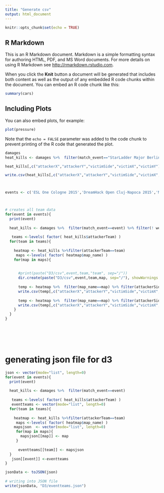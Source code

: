 ```yaml
---
title: "Generate csv"
output: html_document
---
```


```r
knitr::opts_chunk$set(echo = TRUE)
```

## R Markdown

This is an R Markdown document. Markdown is a simple formatting syntax for authoring HTML, PDF, and MS Word documents. For more details on using R Markdown see <http://rmarkdown.rstudio.com>.

When you click the **Knit** button a document will be generated that includes both content as well as the output of any embedded R code chunks within the document. You can embed an R code chunk like this:

```r
summary(cars)
```

## Including Plots

You can also embed plots, for example:

```r
plot(pressure)
```

Note that the `echo = FALSE` parameter was added to the code chunk to prevent printing of the R code that generated the plot.
```r
damages
heat_kills <- damages %>%  filter(match_event=="StarLadder Major Berlin 2019") %>%  filter(map_name == "de_inferno" ) 

heat_kills[,c("attackerX","attackerY","victimSide","victimX","victimY")]

write.csv(heat_kills[,c("attackerX","attackerY","victimSide","victimX","victimY")],"D3/csv/inferno.csv", row.names = FALSE, quote=FALSE)



events <- c('ESL One Cologne 2015','DreamHack Open Cluj-Napoca 2015','MLG Columbus 2016','ESL One Cologne 2016','ELEAGUE Major 2017','PGL Major Krakow 2017','ELEAGUE Major 2018','FACEIT Major 2018','IEM Katowice 2019','StarLadder Major Berlin 2019')



# creates all team data
for(event in events){
  print(event)
  
  heat_kills <- damages %>%  filter(match_event==event) %>% filter(! weapon %in% c('HE Grenade','Molotov','World','Incendiary Grenade'))
 
   teams <-levels( factor( heat_kills$attackerTeam) )
  for(team in teams){
  
    heatmap <- heat_kills %>%filter(attackerTeam==team)
     maps <-levels( factor( heatmap$map_name) )
    for(map in maps){
       
      
      #print(paste("D3/csv",event,team,"team", sep="/"))
      dir.create(paste("D3/csv",event,team,map, sep="/"), showWarnings = TRUE,recursive=TRUE)
      
      temp <- heatmap %>%  filter(map_name==map) %>% filter(attackerSide=="CT")
      write.csv(temp[,c("attackerX","attackerY","victimSide","victimX","victimY")],paste("D3/csv",event,team,map,paste(event,team,map,"CT","csv",sep="."), sep="/"), row.names = FALSE, quote=FALSE)
      
      temp <- heatmap %>%  filter(map_name==map) %>% filter(attackerSide=="T")
      write.csv(temp[,c("attackerX","attackerY","victimSide","victimX","victimY")],paste("D3/csv",event,team,map,paste(event,team,map,"T","csv",sep="."), sep="/"), row.names = FALSE, quote=FALSE)
    }
  }
}







```

# generating json file for d3
```r
json <- vector(mode="list", length=0)
for(event in events){
  print(event)
  
  heat_kills <- damages %>%  filter(match_event==event)
 
   teams <-levels( factor( heat_kills$attackerTeam) )
   eventteams <- vector(mode="list", length=0)
  for(team in teams){
    
    heatmap <- heat_kills %>%filter(attackerTeam==team)
     maps <-levels( factor( heatmap$map_name) )
    mapsjson  <- vector(mode="list", length=0)
     for(map in maps){
       mapsjson[[map]] <- map
     }
     
      eventteams[[team]] <- mapsjson
  }
   json[[event]] <-eventteams
}

jsonData <- toJSON(json)
  
# writing into JSON file
write(jsonData, "D3/eventteams.json") 
```

